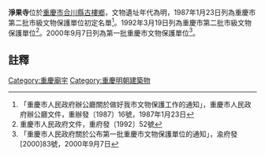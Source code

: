 {{msg:重慶市文物保護單位
|名稱 = 淨果寺
|編號 = 56
|圖片 = 
|級別 = 3
|分類 = 
|時代 = 明
|地点 = [[合川縣|合川縣]][[古樓鄉|古樓鄉]]
|坐標 = 
|登錄 = 1987年1月23日
}}
{{msg:重慶市文物保護單位
|名稱 = 淨果寺
|編號 = 32
|圖片 = 
|級別 = 4
|分類 = 
|時代 = 明
|地点 = [[合川縣|合川縣]][[古樓鄉|古樓鄉]]
|坐標 = 
|登錄 = 1992年3月19日
}}
{{msg:重慶市文物保護單位
|名稱 = 淨果寺
|編號 = 42
|圖片 = 
|級別 = 5
|分類 = 
|時代 = 明代
|地点 = [[合川市|合川市]][[古樓鎮|古樓鎮]]淨果村
|坐標 = 
|登錄 = 2000年9月7日
}}
'''淨果寺'''位於[[重慶市|重慶市]][[合川縣|合川縣]][[古樓鄉|古樓鄉]]，文物遺址年代為明，1987年1月23日列為重慶市第二批市級文物保護單位初定名單<ref>「重慶市人民政府辦公廳關於做好我市文物保護工作的通知」，重慶市人民政府辦公廳文件，重辦發〔1987〕16號，1987年1月23日</ref>。1992年3月19日列為重慶市第二批市級文物保護單位<ref>重慶市人民政府文件，重府發〔1992〕52號</ref>。2000年9月7日列為第一批重慶市文物保護單位<ref>「重慶市人民政府關於公布第一批重慶市文物保護單位的通知」，渝府發[2000]83號，2000年9月7日</ref>。
== 註釋 ==
{{reflist}}
{{文物保護單位小作品}}

[[Category:重慶廟宇|Category:重慶廟宇]]
[[Category:重慶明朝建築物|Category:重慶明朝建築物]]